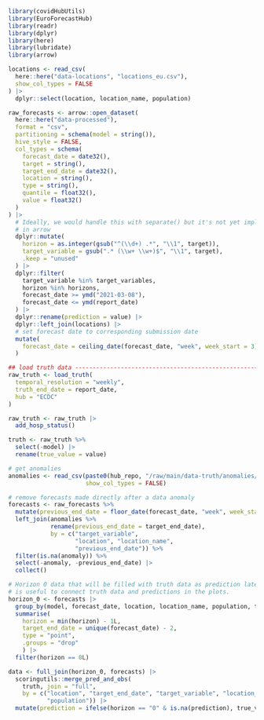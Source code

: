 <!--- Chunk to load forecast and truth data and consolidate it in a single df called data. Usually called as the first chunk. This step is cached so make sure to delete the cached files if necessary when testing. -->
```r
library(covidHubUtils)
library(EuroForecastHub)
library(readr)
library(dplyr)
library(here)
library(lubridate)
library(arrow)
```

```r
locations <- read_csv(
  here::here("data-locations", "locations_eu.csv"),
  show_col_types = FALSE
) |> 
  dplyr::select(location, location_name, population)
```

```r
raw_forecasts <- arrow::open_dataset(
  here::here("data-processed"),
  format = "csv",
  partitioning = schema(model = string()),
  hive_style = FALSE,
  col_types = schema(
    forecast_date = date32(),
    target = string(),
    target_end_date = date32(),
    location = string(),
    type = string(),
    quantile = float32(),
    value = float32()
  )
) |> 
  # Ideally, we would handle this with separate() but it's not yet implemented 
  # in arrow
  dplyr::mutate(
    horizon = as.integer(gsub("^(\\d+) .*", "\\1", target)),
    target_variable = gsub(".* (\\w+ \\w+)$", "\\1", target),
    .keep = "unused"
  ) |> 
  dplyr::filter(
    target_variable %in% target_variables,
    horizon %in% horizons,
    forecast_date >= ymd("2021-03-08"),
    forecast_date <= ymd(report_date)
  ) |>
  dplyr::rename(prediction = value) |> 
  dplyr::left_join(locations) |> 
  # set forecast date to corresponding submission date
  mutate(
    forecast_date = ceiling_date(forecast_date, "week", week_start = 3)
  )

## load truth data -------------------------------------------------------------
raw_truth <- load_truth(
  temporal_resolution = "weekly",
  truth_end_date = report_date,
  hub = "ECDC"
)

raw_truth <- raw_truth |>
  add_hosp_status()

truth <- raw_truth %>%
  select(-model) |>
  rename(true_value = value)

# get anomalies
anomalies <- read_csv(paste0(hub_repo, "/raw/main/data-truth/anomalies/anomalies.csv"),
                      show_col_types = FALSE)

# remove forecasts made directly after a data anomaly
forecasts <- raw_forecasts %>%
  mutate(previous_end_date = floor_date(forecast_date, "week", week_start = 1)) %>%
  left_join(anomalies %>%
            rename(previous_end_date = target_end_date),
            by = c("target_variable",
                   "location", "location_name",
                   "previous_end_date")) %>%
  filter(is.na(anomaly)) %>%
  select(-anomaly, -previous_end_date) |> 
  collect()

# Horizon 0 data that will be filled with truth data as prediction later. This
# is useful to connect truth data and predictions in the plots.
horizon_0 <- forecasts |> 
  group_by(model, forecast_date, location, location_name, population, target_variable, quantile) |> 
  summarise(
    horizon = min(horizon) - 1L,
    target_end_date = unique(forecast_date) - 2,
    type = "point",
    .groups = "drop"
    ) |>
  filter(horizon == 0L)

data <- full_join(horizon_0, forecasts) |> 
  scoringutils::merge_pred_and_obs(
    truth, join = "full",
    by = c("location", "target_end_date", "target_variable", "location_name",
           "population")) |>
  mutate(prediction = ifelse(horizon == "0" & is.na(prediction), true_value, prediction))
```

## {.unlisted .unnumbered}
